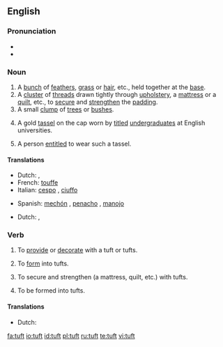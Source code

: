 ==English==

===Pronunciation===
* {{IPA|tʌft}}
* {{rhymes|ʌft}}

===Noun===
{{en-noun}}

# A [[bunch]] of [[feather]]s, [[grass]] or [[hair]], etc., held together at the [[base]].
# A [[cluster]] of [[thread]]s drawn tightly through [[upholstery]], a [[mattress]] or a [[quilt]], etc., to [[secure]] and [[strengthen]] the [[padding]].
# A small [[clump]] of [[tree]]s or [[bush]]es.
# {{context|formerly}} A gold [[tassel]] on the cap worn by [[titled]] [[undergraduate]]s at English universities.
# A person [[entitle]]d to wear such a tassel.

====Translations====
{{trans-top|bunch}}
*Dutch: {{t|nl|pluk|m}}, {{t|nl|bundel|m}}
*French: [[touffe]] {{f}}
*Italian: [[cespo]] {{m}}, [[ciuffo]] {{m}}
{{trans-mid}}
*Spanish: {{italbrac|hair}} [[mechón]] {{m}}, {{t-|nl|feathers}} [[penacho]] {{m}}, {{t-|nl|grass}} [[manojo]] {{m}}
{{trans-bottom}}

{{trans-top|cluster of threads}}
{{trans-mid}}
{{trans-bottom}}

{{trans-top|clump of trees}}
*Dutch: {{t|nl|bosje|n}}, {{t|nl|bomengroep|m}}
{{trans-mid}}
{{trans-bottom}}

{{trans-top|gold tassel}}
{{trans-mid}}
{{trans-bottom}}

{{trans-top|person wearing the tassel}}
{{trans-mid}}
{{trans-bottom}}

===Verb===
{{en-verb}}

# {{transitive}} To [[provide]] or [[decorate]] with a tuft or tufts.
# {{transitive}} To [[form]] into tufts.
# {{transitive}} To secure and strengthen (a mattress, quilt, etc.) with tufts.
# {{intransitive}} To be formed into tufts.

====Translations====
{{trans-top|provide with tufts}}
{{trans-mid}}
{{trans-bottom}}

{{trans-top|form into tufts}}
*Dutch: {{t|nl|bundelen}}
{{trans-mid}}
{{trans-bottom}}

{{trans-top|secure with tufts}}
{{trans-mid}}
{{trans-bottom}}

{{trans-top|be formed into tufts}}
{{trans-mid}}
{{trans-bottom}}

[[fa:tuft]]
[[io:tuft]]
[[id:tuft]]
[[pl:tuft]]
[[ru:tuft]]
[[te:tuft]]
[[vi:tuft]]